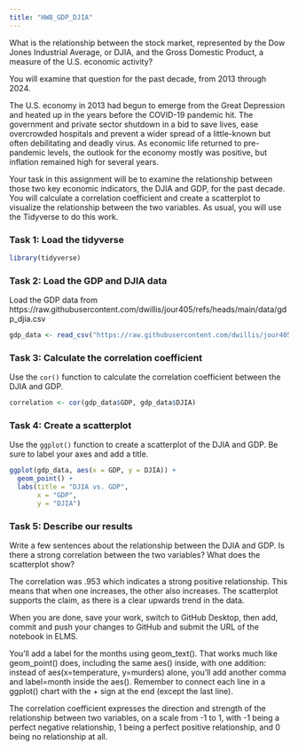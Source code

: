 ```yaml
---
title: "HW8_GDP_DJIA"
---
```


What is the relationship between the stock market, represented by the Dow Jones Industrial Average, or DJIA, and the Gross Domestic Product, a measure of the U.S. economic activity?

You will examine that question for the past decade, from 2013 through 2024.

The U.S. economy in 2013 had begun to emerge from the Great Depression and heated up in the years before the COVID-19 pandemic hit. The government and private sector shutdown in a bid to save lives, ease overcrowded hospitals and prevent a wider spread of a little-known but often debilitating and deadly virus. As economic life returned to pre-pandemic levels, the outlook for the economy mostly was positive, but inflation remained high for several years.

Your task in this assignment will be to examine the relationship between those two key economic indicators, the DJIA and GDP, for the past decade. You will calculate a correlation coefficient and create a scatterplot to visualize the relationship between the two variables. As usual, you will use the Tidyverse to do this work.

### Task 1: Load the tidyverse

```r
library(tidyverse)
```

### Task 2: Load the GDP and DJIA data

Load the GDP data from https://raw.githubusercontent.com/dwillis/jour405/refs/heads/main/data/gdp_djia.csv

```r
gdp_data <- read_csv("https://raw.githubusercontent.com/dwillis/jour405/refs/heads/main/data/gdp_djia.csv")
```

### Task 3: Calculate the correlation coefficient

Use the `cor()` function to calculate the correlation coefficient between the DJIA and GDP.

```r
correlation <- cor(gdp_data$GDP, gdp_data$DJIA)
```

### Task 4: Create a scatterplot

Use the `ggplot()` function to create a scatterplot of the DJIA and GDP. Be sure to label your axes and add a title.

```r
ggplot(gdp_data, aes(x = GDP, y = DJIA)) +
  geom_point() +
  labs(title = "DJIA vs. GDP",
       x = "GDP",
       y = "DJIA")
```

### Task 5: Describe our results

Write a few sentences about the relationship between the DJIA and GDP. Is there a strong correlation between the two variables? What does the scatterplot show?

The correlation was .953 which indicates a strong positive relationship.  This means that when one increases, the other also increases.  The scatterplot supports the claim, as there is a clear upwards trend in the data.

When you are done, save your work, switch to GitHub Desktop, then add, commit and push your changes to GitHub and submit the URL of the notebook in ELMS.

You'll add a label for the months using geom_text(). That works much like geom_point() does, including the same aes() inside, with one addition: instead of aes(x=temperature, y=murders) alone, you'll add another comma and label=month inside the aes(). Remember to connect each line in a ggplot() chart with the + sign at the end (except the last line).

The correlation coefficient expresses the direction and strength of the relationship between two variables, on a scale from -1 to 1, with -1 being a perfect negative relationship, 1 being a perfect positive relationship, and 0 being no relationship at all.

